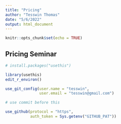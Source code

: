 ```yaml
---
title: "Pricing"
author: "Tesswin Thomas"
date: "5/6/2022"
output: html_document
---
```


```r
knitr::opts_chunk$set(echo = TRUE)
```

## Pricing Seminar 

```r

# install.packages("usethis")

library(usethis)
edit_r_environ()

use_git_config(user.name = "tesswin", 
               user.email = "tesswin@gmail.com")

# use commit before this 

use_github(protocol = "https", 
           auth_token = Sys.getenv("GITHUB_PAT"))

```